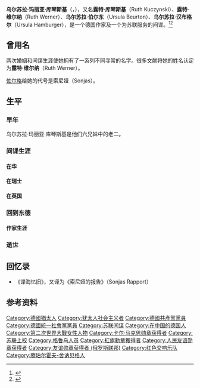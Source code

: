 {{expand|time=2017-03-30T00:07:12+00:00}}
{{Infobox person
| name = Ruth Werner
| birth_name = 乌尔苏拉·玛丽亚·库琴斯基
| image = 
| birth_date  = 1907年5月15日
| birth_place = {{flag|German Empire}}[[舍嫩贝格|舍嫩贝格]] 
| death_date  = 2000年7月7日
| death_place = {{GER}}[[柏林|柏林]]<ref name=spiegel292000>{{cite web|url=http://www.spiegel.de/spiegel/print/d-16860863.html|publisher=[[Der_Spiegel|Der Spiegel]] (online)|title=GESTORBEN Ruth Werner|date=2000-07-10|accessdate=2017-03-29|archive-date=2016-09-19|archive-url=https://web.archive.org/web/20160919224127/http://www.spiegel.de/spiegel/print/d-16860863.html|dead-url=no}}</ref>
| party         = {{KPD}}（1926）<br>{{SED}}（1950）
| occupation = [[间谍|间谍]]<br>[[作家|作家]]
| spouse = {{tsl|de|Rudolf Hamburger|Rudolf Hamburger}} (1929)<br>{{tsl|en|Len Beurton|Leon Charles Beurton}} (1940)
| children = {{tsl|de|Maik Hamburger|Maik Hamburger}} (1931)<br>Janina Hamburger(1936)<br>Peter John Beurton (1943)
}}
'''乌尔苏拉·玛丽亚·库琴斯基'''（{{lang-de|Ursula Maria Kuczynski}}，{{bd|1907年|5月15日|2000年|7月7日|catIdx=Kuczynski}}），又名'''露特·库琴斯基'''（Ruth Kuczynski）、'''露特·维尔纳'''（Ruth Werner）、'''乌尔苏拉·伯尔东'''（Ursula Beurton）、'''乌尔苏拉·汉布格尔'''（Ursula Hamburger），是一个德国作家及一个为苏联服务的间谍。<ref name=BiographischeDatenbankenRW>{{cite web|url=http://www.bundesstiftung-aufarbeitung.de/wer-war-wer-in-der-ddr-%2363%3B-1424.html?ID=5489|author1={{tsl|en|Bernd-Rainer Barth}}|author2=Karin Hartewig|title=Werner, Ruth (eigtl.: Ursula Maria Beurton) geb. Kuczynski * 15.05.1907, † 07.07.2000 Schriftstellerin, Agentin des sowjetischen Nachrichtendienstes GRU|publisher=Bundesstiftung zur Aufarbeitung der SED-Diktatur: Biographische Datenbanken|accessdate=2017-03-29|archive-date=2019-11-10|archive-url=https://web.archive.org/web/20191110223750/https://www.bundesstiftung-aufarbeitung.de/wer-war-wer-in-der-ddr-|dead-url=no}}</ref><ref name=GuardobitRW>{{cite web|url=https://www.theguardian.com/news/2000/jul/11/guardianobituaries.richardnortontaylor|author={{tsl|en|Richard Norton-Taylor}}|title=Ruth Werner: Communist spy who passed the west's atomic secrets to Moscow in the cause of fighting fascism|publisher=[[The_Guardian|The Guardian]] (online)|date=2000-07-11|accessdate=2017-03-29|archive-date=2020-12-31|archive-url=https://web.archive.org/web/20201231211739/https://www.theguardian.com/news/2000/jul/11/guardianobituaries.richardnortontaylor|dead-url=no}}</ref>

==曾用名==
两次婚姻和间谍生涯使她拥有了一系列不同寻常的名字。很多文献将她的姓名认定为'''露特·维尔纳'''（Ruth Werner）。

[[理查·佐爾格|佐尔格]]给她的代号是索尼娅（Sonjas）。
==生平==
===早年===
乌尔苏拉·玛丽亚·库琴斯基是他们六兄妹中的老二。
===间谍生涯===
====在华====
====在瑞士====
====在英国====
===回到东德===
====作家生涯====
===逝世===

==回忆录==
*《谍海忆旧》，又译为《索尼娅的报告》（Sonjas Rapport）

==参考资料==
{{reflist}}

{{DEFAULTSORT:Kuczynski}}
[[Category:德國猶太人|Category:德國猶太人]]
[[Category:犹太人社会主义者|Category:犹太人社会主义者]]
[[Category:德國共產黨黨員|Category:德國共產黨黨員]]
[[Category:德國統一社會黨黨員|Category:德國統一社會黨黨員]]
[[Category:苏联间谍|Category:苏联间谍]]
[[Category:在中国的德国人|Category:在中国的德国人]]
[[Category:第二次世界大戰女性人物|Category:第二次世界大戰女性人物]]
[[Category:卡尔·马克思勋章获得者|Category:卡尔·马克思勋章获得者]]
[[Category:苏联上校|Category:苏联上校]]
[[Category:格鲁乌人员|Category:格鲁乌人员]]
[[Category:紅旗勳章獲得者|Category:紅旗勳章獲得者]]
[[Category:人民友谊勋章获得者|Category:人民友谊勋章获得者]]
[[Category:友谊勋章获得者_(俄罗斯联邦)|Category:友谊勋章获得者 (俄罗斯联邦)]]
[[Category:红色交响乐队|Category:红色交响乐队]]
[[Category:滕珀尔霍夫-舍讷贝格人|Category:滕珀尔霍夫-舍讷贝格人]]